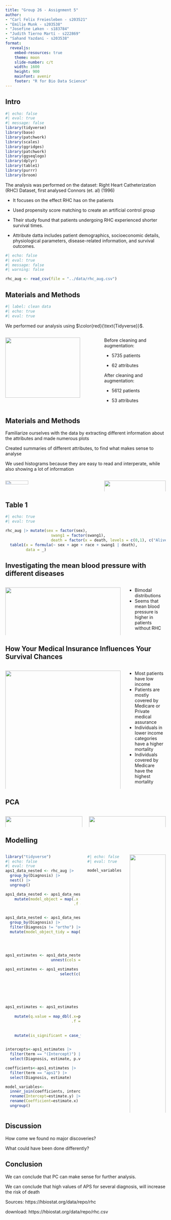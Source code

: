 ```yaml
---
title: "Group 26 - Assignment 5"
author: 
- "Carl Felix Freiesleben - s203521"
- "Emilie Munk - s203538"
- "Josefine Løken - s183784"
- "Judith Tierno Martí - s222869"
- "Sahand Yazdani - s203538"
format:
  revealjs:
    embed-resources: true
    theme: moon
    slide-number: c/t
    width: 1600
    height: 900
    mainfont: avenir
    footer: "R for Bio Data Science"
---
```

## Intro
```r
#| echo: false
#| eval: true
#| message: false
library(tidyverse)
library(base)
library(patchwork)
library(scales)
library(ggridges)
library(patchwork)
library(ggseqlogo)
library(dplyr)
library(table1)
library(purrr)
library(broom)
```

The analysis was performed on the dataset: Right Heart Catheterization (RHC) Dataset, first analysed Connors \italics(et. al) (1996)


- It focuses on the effect RHC has on the patients


- Used propensity score matching to create an artificial control group


- Their study found that patients undergoing RHC experienced shorter survival times.


- Attribute datta includes patient demographics, socioeconomic details, physiological parameters, disease-related information, and survival outcomes.

```r
#| echo: false
#| eval: true
#| message: false
#| warning: false

rhc_aug <- read_csv(file = "../data/rhc_aug.csv")

```



<!--# ---------------------------------------------------------------------- -->
<!--# SLIDE ---------------------------------------------------------------- -->
<!--# ---------------------------------------------------------------------- -->
## Materials and Methods

```r
#| label: clean data 
#| echo: true
#| eval: true
```

We performed our analysis using $\color{red}{\text{Tidyverse}}$. 

:::: {.columns}

::: {.column width="60%"}
![](../results/import_workflow_8.png){width=90% fig-align="left"}

:::

::: {.column width="40%"}

::: {.incremental}

Before cleaning and augmentation:


- 5735 patients

- 62 attributes


After cleaning and augmentation:

- 5612 patients 

- 53 attributes
:::

:::

::::


<!--# ---------------------------------------------------------------------- -->
<!--# SLIDE ---------------------------------------------------------------- -->
<!--# ---------------------------------------------------------------------- -->
## Materials and Methods



Familiarize ourselves with the data by extracting different information about the attributes and made numerous plots

Created summaries of different attributes, to find what makes sense to analyse 

We used histograms because they are easy to read and interperate, while also showing a lot of information

:::: {.columns}

::: {.column width="60%"}
![](../results/06_Comorbidities_risk_4.png){width=50% fig-align="left"}

:::

::: {.column width="40%"}

![](../results/05_income_medicalinsurance_2.png){width=100% fig-align="right"}


:::

::::




<!--# ---------------------------------------------------------------------- -->
<!--# SLIDE ---------------------------------------------------------------- -->
<!--# ---------------------------------------------------------------------- -->
## Table 1
```r
#| echo: true
#| eval: true

rhc_aug |> mutate(sex = factor(sex),
                    swang1 = factor(swang1),
                    death = factor(x = death, levels = c(0,1), c("Alive","Dead"))) |> 
  table1(x = formula(~ sex + age + race + swang1 | death),
         data = _)

```


<!--# ---------------------------------------------------------------------- -->
<!--# SLIDE ---------------------------------------------------------------- -->
<!--# ---------------------------------------------------------------------- -->
## Investigating the mean blood pressure with different diseases

:::: {.columns}

::: {.column width="75%"}

![](../results/06_meanbp_plot_3.png){width=100% fig-align="left"}
:::

::: {.column width="25%"}

::: {.incremental}

- Bimodal distributions
- Seems that mean blood pressure is higher in patients without RHC

:::


:::

::::

<!--# ---------------------------------------------------------------------- -->
<!--# SLIDE ---------------------------------------------------------------- -->
<!--# ---------------------------------------------------------------------- -->
## How Your Medical Insurance Influences Your Survival Chances

:::: {.columns}

::: {.column width="75%"}
![](../results/05_death_count_1.png){width=100% fig-align="left"}
:::

::: {.column width="25%"}

::: {.incremental}

- Most patients have low income
- Patients are mostly covered by Medicare or Private medical assurance
- Individuals in lower income categories have a higher mortality
- Individuals covered by Medicare have the highest mortality

:::


:::

::::



<!--# ---------------------------------------------------------------------- -->
<!--# SLIDE ---------------------------------------------------------------- -->
<!--# ---------------------------------------------------------------------- -->
## PCA

:::: {.columns}

::: {.column width="50%"}


![](../results/07_result_plotted_on_coordinates_5.png){width=100% fig-align="right"}

:::

::: {.column width="50%"}

![](../results/07_PCA_explained_6.png){width=100% fig-align="right"}




:::

::::


<!--# ---------------------------------------------------------------------- -->
<!--# SLIDE ---------------------------------------------------------------- -->
<!--# ---------------------------------------------------------------------- -->
## Modelling

:::: {.columns}



```r
library("tidyverse")
#| echo: false
#| eval: true
aps1_data_nested <- rhc_aug |> 
  group_by(Diagnosis) |> 
  nest() |> 
  ungroup()

aps1_data_nested <- aps1_data_nested |> 
    mutate(model_object = map(.x = data,
                              .f = ~glm(formula = death ~ aps1,data = .x, 
                                        family='binomial')))

aps1_data_nested <- aps1_data_nested |> 
  group_by(Diagnosis) |> 
  filter(Diagnosis != "ortho") |> 
  mutate(model_object_tidy = map(.x = model_object,
                                 .f = ~tidy(conf.int = TRUE,
                                            conf.level = 0.95,
                                            x = .x)))

aps1_estimates <- aps1_data_nested |>  
                    unnest(cols = model_object_tidy)

aps1_estimates <- aps1_estimates |> 
                        select(c(term,
                                 Diagnosis, 
                                 p.value, 
                                 estimate, 
                                 conf.low, 
                                 conf.high))

aps1_estimates <- aps1_estimates |>
                    
    mutate(q.value = map_dbl(.x=p.value,
                             .f = ~p.adjust(.x, 
                                            method = 'fdr'))) |> 
  
    mutate(is_significant = case_when(q.value > 0.05 ~ 'no',
                                      q.value <= 0.05 ~ 'yes'))

intercepts<-aps1_estimates |>   
  filter(term == "(Intercept)") |> 
  select(Diagnosis, estimate, p.value) 

coefficients<-aps1_estimates |>   
  filter(term == "aps1") |> 
  select(Diagnosis, estimate)

model_variables<- 
  inner_join(coefficients, intercepts, by = "Diagnosis") |> 
  rename(Intercept=estimate.y) |> 
  rename(Coefficient=estimate.x) |> 
  ungroup()

```


::: {.column width="50%"}
```r
#| echo: false
#| eval: true

model_variables


```


:::

::: {.column width="50%"}

![](../results/08_model_estimates_7.png){width=100% fig-align="center"}

:::


::::




 
<!--# ---------------------------------------------------------------------- -->
<!--# SLIDE ---------------------------------------------------------------- -->
<!--# ---------------------------------------------------------------------- -->
## Discussion

How come we found no major discoveries?

What could have been done differently?

<!--# ---------------------------------------------------------------------- -->
<!--# SLIDE ---------------------------------------------------------------- -->
<!--# ---------------------------------------------------------------------- -->
## Conclusion

We can conclude that PC can make sense for further analysis.

We can conclude that high values of APS for several diagnosis, will increase the risk of death

<!--# ---------------------------------------------------------------------- -->
<!--# SLIDE ---------------------------------------------------------------- -->
<!--# ---------------------------------------------------------------------- -->

Sources: https://hbiostat.org/data/repo/rhc

download: https://hbiostat.org/data/repo/rhc.csv